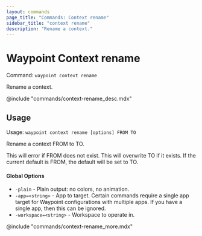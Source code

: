 ```yaml
---
layout: commands
page_title: "Commands: Context rename"
sidebar_title: "context rename"
description: "Rename a context."
---
```


# Waypoint Context rename

Command: `waypoint context rename`

Rename a context.

@include "commands/context-rename_desc.mdx"

## Usage

Usage: `waypoint context rename [options] FROM TO`


  Rename a context FROM to TO.

  This will error if FROM does not exist. This will overwrite TO if it
  exists. If the current default is FROM, the default will be set to TO.

#### Global Options

- `-plain` - Plain output: no colors, no animation.
- `-app=<string>` - App to target. Certain commands require a single app target for Waypoint configurations with multiple apps. If you have a single app, then this can be ignored.
- `-workspace=<string>` - Workspace to operate in.

@include "commands/context-rename_more.mdx"
